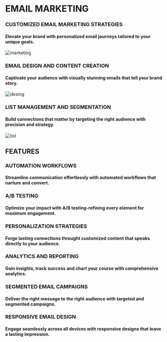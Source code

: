 # EMAIL MARKETING

### CUSTOMIZED EMAIL MARKETING STRATEGIES
#### Elevate your brand with personalized email journeys tailored to your unique goals.
![marketing](pages\images\82b41f93da29add2fd8aa871bf203daaaec5e3fd-1140x620.png)

### EMAIL DESIGN AND CONTENT CREATION
#### Captivate your audience with visually stunning emails that tell your brand story.
![desing](pages\images\Dyspatch-Blog-Modular-Email-Design-1.jpg)

### LIST MANAGEMENT AND SEGMENTATION
#### Build connections that matter by targeting the right audience with precision and strategy.
![list](pages\images\un-manager-de-transition-pour-exercer-les-fonction-de-management-1-1024x576.jpeg)

## FEATURES

### AUTOMATION WORKFLOWS
#### Streamline communication effortlessly with automated workflows that narture and convert.

### A/B TESTING
#### Optimize your impact with A/B testing-refining every element for maximum engagement.

### PERSONALIZATION STRATEGIES
#### Forge lasting connections throught customized content that speaks directly to your audience.

### ANALYTICS AND REPORTING
#### Gain insights, track success and chart your course with comprehensive analytics.

### SEGMENTED EMAIL CAMPAIGNS 
#### Deliver the right message to the right audience with targeted and segmented campaigns.

### RESPONSIVE EMAIL DESIGN
#### Engage seamlessly across all devices with responsive designs that leave a lasting impression.